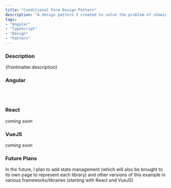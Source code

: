 ```yaml
---
title: "Conditional Form Design Pattern"
description: "A design pattern I created to solve the problem of showing conditional form elements when certain options were selected based on the data populating the form."
tags:
- "Angular"
- "TypeScript"
- "Design"
- "Pattern"
---
```



### Description
{frontmatter.description}


### Angular 
<br/>
<ConditionalFormDemo client:visible />

<br/>

### React
*coming soon*

### VueJS
*coming soon*

### Future Plans

In the future, I plan to add state management 
(which will also be brought to its own page to represent each library) 
and other versions of this example in various frameworks/libraries (starting with React and VueJS)
